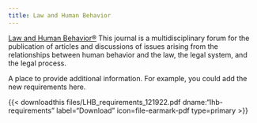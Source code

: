 ```yaml
---
title: Law and Human Behavior
---
```


[Law and Human Behavior®](https://www.apadivisions.org/division-41/publications/journals) This journal is a multidisciplinary forum for the publication of articles and discussions of issues arising from the relationships between human behavior and the law, the legal system, and the legal process.

A place to provide additional information. For example, you could add the new requirements here. 

{{< downloadthis files/LHB_requirements_121922.pdf dname:"lhb-requirements" label="Download" icon=file-earmark-pdf type=primary >}}